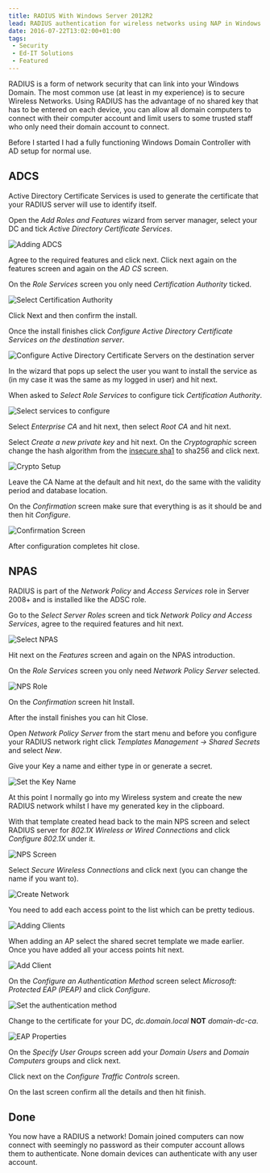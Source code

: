 ```yaml
---
title: RADIUS With Windows Server 2012R2
lead: RADIUS authentication for wireless networks using NAP in Windows Server 2012R2.
date: 2016-07-22T13:02:00+01:00
tags:
 - Security
 - Ed-IT Solutions
 - Featured
---
```

RADIUS is a form of network security that can link into your Windows Domain. The most common use (at least in my experience) is to secure Wireless Networks. Using RADIUS has the advantage of no shared key that has to be entered on each device, you can allow all domain computers to connect with their computer account and limit users to some trusted staff who only need their domain account to connect.

Before I started I had a fully functioning Windows Domain Controller with AD setup for normal use.

## ADCS

Active Directory Certificate Services is used to generate the certificate that your RADIUS server will use to identify itself.

Open the _Add Roles and Features_ wizard from server manager, select your DC and tick _Active Directory Certificate Services_.

![Adding ADCS](/img/posts/2016-07-22-radius-with-windows-server-2012r2/radius-adcs-1.png)

Agree to the required features and click next. Click next again on the features screen and again on the _AD CS_ screen.

On the _Role Services_ screen you only need _Certification Authority_ ticked.

![Select Certification Authority](/img/posts/2016-07-22-radius-with-windows-server-2012r2/radius-adcs-2.png)

Click Next and then confirm the install.

Once the install finishes click _Configure Active Directory Certificate Services on the destination server_.

![Configure Active Directory Certificate Servers on the destination server](/img/posts/2016-07-22-radius-with-windows-server-2012r2/radius-adcs-3.png)

In the wizard that pops up select the user you want to install the service as (in my case it was the same as my logged in user) and hit next.

When asked to _Select Role Services_ to configure tick _Certification Authority_.

![Select services to configure](/img/posts/2016-07-22-radius-with-windows-server-2012r2/radius-adcs-4.png)

Select _Enterprise CA_ and hit next, then select _Root CA_ and hit next.

Select _Create a new private key_ and hit next. On the _Cryptographic_ screen change the hash algorithm from the [insecure sha1](https://konklone.com/post/why-google-is-hurrying-the-web-to-kill-sha-1) to sha256 and click next.

![Crypto Setup](/img/posts/2016-07-22-radius-with-windows-server-2012r2/radius-adcs-5.png)

Leave the CA Name at the default and hit next, do the same with the validity period and database location.

On the _Confirmation_ screen make sure that everything is as it should be and then hit _Configure_.

![Confirmation Screen](/img/posts/2016-07-22-radius-with-windows-server-2012r2/radius-adcs-6.png)

After configuration completes hit close.

## NPAS

RADIUS is part of the _Network Policy_ and _Access Services_ role in Server 2008+ and is installed like the ADSC role.

Go to the _Select Server Roles_ screen and tick _Network Policy and Access Services_, agree to the required features and hit next.

![Select NPAS](/img/posts/2016-07-22-radius-with-windows-server-2012r2/radius-nps-1.png)

Hit next on the _Features_ screen and again on the NPAS introduction.

On the _Role Services_ screen you only need _Network Policy Server_ selected.

![NPS Role](/img/posts/2016-07-22-radius-with-windows-server-2012r2/radius-nps-2.png)

On the _Confirmation_ screen hit Install.

After the install finishes you can hit Close.

Open _Network Policy Server_ from the start menu and before you configure your RADIUS network right click _Templates Management -> Shared Secrets_ and select _New_.

Give your Key a name and either type in or generate a secret.

![Set the Key Name](/img/posts/2016-07-22-radius-with-windows-server-2012r2/radius-nps-3-a.png)

At this point I normally go into my Wireless system and create the new RADIUS network whilst I have my generated key in the clipboard.

With that template created head back to the main NPS screen and select RADIUS server for _802.1X Wireless or Wired Connections_ and click _Configure 802.1X_ under it.

![NPS Screen](/img/posts/2016-07-22-radius-with-windows-server-2012r2/radius-nps-3.png)

Select _Secure Wireless Connections_ and click next (you can change the name if you want to).

![Create Network](/img/posts/2016-07-22-radius-with-windows-server-2012r2/radius-nps-4.png)

You need to add each access point to the list which can be pretty tedious.

![Adding Clients](/img/posts/2016-07-22-radius-with-windows-server-2012r2/radius-nps-5.png)

When adding an AP select the shared secret template we made earlier. Once you have added all your access points hit next.

![Add Client](/img/posts/2016-07-22-radius-with-windows-server-2012r2/radius-nps-6.png)

On the _Configure an Authentication Method_ screen select _Microsoft: Protected EAP (PEAP)_ and click _Configure_.

![Set the authentication method](/img/posts/2016-07-22-radius-with-windows-server-2012r2/radius-nps-7.png)

Change to the certificate for your DC, _dc.domain.local_ **NOT** _domain-dc-ca_.

![EAP Properties](/img/posts/2016-07-22-radius-with-windows-server-2012r2/radius-nps-8.png)

On the _Specify User Groups_ screen add your _Domain Users_ and _Domain Computers_ groups and click next.

Click next on the _Configure Traffic Controls_ screen.

On the last screen confirm all the details and then hit finish.

## Done

You now have a RADIUS a network! Domain joined computers can now connect with seemingly no password as their computer account allows them to authenticate. None domain devices can authenticate with any user account.
